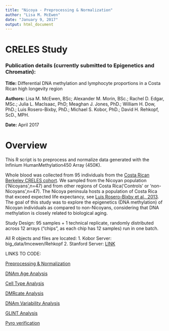 ```yaml
---
title: "Nicoya - Preprocessing & Normalization"
author: "Lisa M. McEwen"
date: "January 9, 2017"
output: html_document
---
```


# CRELES Study

### Publication details (currently submitted to Epigenetics and Chromatin):
__Title:__ Differential DNA methylation and lymphocyte proportions in a Costa Rican high longevity region

__Authors:__ Lisa M. McEwen, BSc; Alexander M. Morin, BSc.; Rachel D. Edgar, MSc.; Julia L. MacIsaac, PhD; Meaghan J. Jones, PhD.; William H. Dow, PhD.; Luis Rosero-Bixby, PhD.; Michael S. Kobor, PhD.; David H. Rehkopf, ScD., MPH.

__Date:__ April 2017


Overview
======
This R script is to preprocess and normalize data generated with the Infinium HumanMethylation450 Array (450K).

Whole blood was collected from 95 individuals from the [Costa Rican Berkeley CRELES cohort](http://www.creles.berkeley.edu/). We sampled from the Nicoyan population ('Nicoyans',n=47) and from other regions of Costa Rica('Controls' or 'non-Nicoyans',n=47). The Nicoya peninsula hosts a population of Costa Rica that exceed expected life expectancy, see [Luis Rosero-Bixby et al., 2013](http://pubmedcentralcanada.ca/pmcc/articles/PMC4241350/). The goal of this study was to explore the epigenetics (DNA methylation) of Nicoyan individuals as compared to non-Nicoyans, considering that DNA methylation is closely related to biological aging. 

Study Design: 
95 samples + 1 technical replicate, randomly distributed across 12 arrays ("chips", as each chip has 12 samples) run in one batch.

All R objects and files are located:
1. Kobor Server: big_data/lmcewen/Rehkopf
2. Stanford Server: [LINK](tbd)

LINKS TO CODE:

[Preprocessing & Normalization](https://github.com/lmcewen/CRELES/blob/master/GitScripts/NICOYA_PreprocessingNormaltion_toupload.Rmd)

[DNAm Age Analysis](https://github.com/lmcewen/CRELES/blob/master/GitScripts/NICOYA_DNAmAgeAnalysis_toupload.Rmd)

[Cell Type Analysis](https://github.com/lmcewen/CRELES/blob/master/GitScripts/NICOYA_CellTypeAnalyses_toupload.Rmd)

[DMRcate Analysis](https://github.com/lmcewen/CRELES/blob/master/GitScripts/NICOYA_DMRCATE_toupload.Rmd)

[DNAm Variability Analysis](https://github.com/lmcewen/CRELES/blob/master/GitScripts/NICOYA_DNAm_Variability_analyses_toupload.Rmd)

[GLINT Analysis](https://github.com/lmcewen/CRELES/blob/master/GitScripts/Nicoya_glint.Rmd)

[Pyro verification](https://github.com/lmcewen/CRELES/blob/master/GitScripts/Nicoya_pyro.Rmd)
